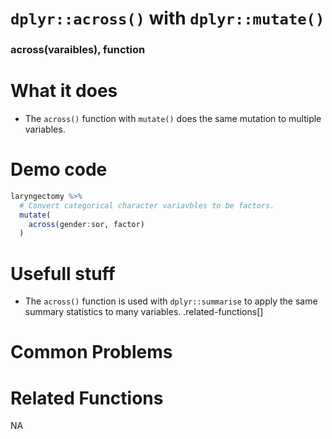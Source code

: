 # [`dplyr::across()`]{.blue} with [`dplyr::mutate()`]{.blue} 
 
 
### [across]{.blue}(varaibles), function{.center} 
 
# What it does 

+ The [`across()`]{.blue} function with [`mutate()`]{.blue} does the same mutation to multiple variables.
  
 
# Demo code 

```r
laryngectomy %>%
  # Convert categorical character variavbles to be factors.
  mutate(
    across(gender:sor, factor)
  )
```
  
 
# Usefull stuff 

+ The [`across()`]{.blue} function is used with [`dplyr::summarise`]{.blue} to apply the same summary statistics to many variables.
.related-functions[]
  
 
# Common Problems 

  
 
# Related Functions 
NA  
